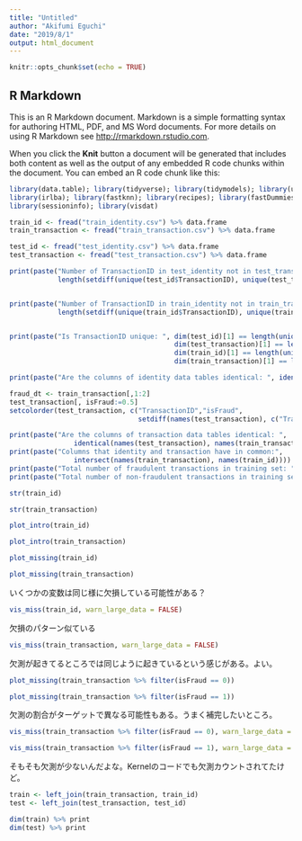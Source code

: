 ```yaml
---
title: "Untitled"
author: "Akifumi Eguchi"
date: "2019/8/1"
output: html_document
---
```


```r
knitr::opts_chunk$set(echo = TRUE)
```

## R Markdown

This is an R Markdown document. Markdown is a simple formatting syntax for authoring HTML, PDF, and MS Word documents. For more details on using R Markdown see <http://rmarkdown.rstudio.com>.

When you click the **Knit** button a document will be generated that includes both content as well as the output of any embedded R code chunks within the document. You can embed an R code chunk like this:

```r
library(data.table); library(tidyverse); library(tidymodels); library(uwot); library(DataExplorer)
library(irlba); library(fastknn); library(recipes); library(fastDummies); library(repr)
library(sessioninfo); library(visdat)
```



```r
train_id <- fread("train_identity.csv") %>% data.frame
train_transaction <- fread("train_transaction.csv") %>% data.frame

test_id <- fread("test_identity.csv") %>% data.frame
test_transaction <- fread("test_transaction.csv") %>% data.frame
```


```r
print(paste("Number of TransactionID in test_identity not in test_transaction:", 
            length(setdiff(unique(test_id$TransactionID), unique(test_transaction$TransactionID))))) #every test_id in test_transaction


print(paste("Number of TransactionID in train_identity not in train_transaction:", 
            length(setdiff(unique(train_id$TransactionID), unique(train_transaction$TransactionID))))) #every train_id in train_transaction


print(paste("Is TransactionID unique: ", dim(test_id)[1] == length(unique(test_id$TransactionID)) &
                                         dim(test_transaction)[1] == length(unique(test_transaction$TransactionID)) &  
                                         dim(train_id)[1] == length(unique(train_id$TransactionID)) &
                                         dim(train_transaction)[1] == length(unique(train_transaction$TransactionID))))

print(paste("Are the columns of identity data tables identical: ", identical(names(train_id), names(test_id))))

fraud_dt <- train_transaction[,1:2]
test_transaction[, isFraud:=0.5]
setcolorder(test_transaction, c("TransactionID","isFraud",
                                setdiff(names(test_transaction), c("TransactionID", "isFraud"))))

print(paste("Are the columns of transaction data tables identical: ", 
                identical(names(test_transaction), names(train_transaction))))
print(paste("Columns that identity and transaction have in common:", 
                intersect(names(train_transaction), names(train_id))))
print(paste("Total number of fraudulent transactions in training set: ", sum(train_transaction[,2])))
print(paste("Total number of non-fraudulent transactions in training set: ", nrow(train_transaction)-sum(train_transaction[,2])))
```

```r
str(train_id)
```

```r
str(train_transaction)
```

```r
plot_intro(train_id)
```

```r
plot_intro(train_transaction)
```

```r
plot_missing(train_id)
```

```r
plot_missing(train_transaction)
```

いくつかの変数は同じ様に欠損している可能性がある？

```r
vis_miss(train_id, warn_large_data = FALSE)
```

欠損のパターン似ている

```r
vis_miss(train_transaction, warn_large_data = FALSE)
```

欠測が起きてるところでは同じように起きているという感じがある。よい。

```r
plot_missing(train_transaction %>% filter(isFraud == 0))
```


```r
plot_missing(train_transaction %>% filter(isFraud == 1))
```
欠測の割合がターゲットで異なる可能性もある。うまく補完したいところ。

```r
vis_miss(train_transaction %>% filter(isFraud == 0), warn_large_data = FALSE)
```

```r
vis_miss(train_transaction %>% filter(isFraud == 1), warn_large_data = FALSE)
```

そもそも欠測が少ないんだよな。Kernelのコードでも欠測カウントされてたけど。

```r
train <- left_join(train_transaction, train_id)
test <- left_join(test_transaction, test_id)

dim(train) %>% print
dim(test) %>% print
```
